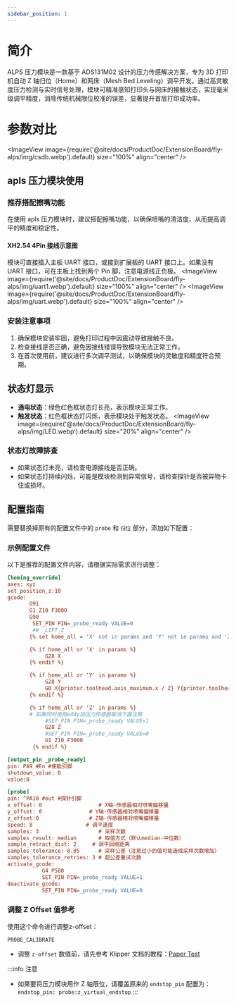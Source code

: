 ```yaml
---
sidebar_position: 1
---
```


# 简介
ALPS 压力模块是一款基于 ADS131M02 设计的压力传感解决方案，专为 3D 打印机自动 Z 轴归位（Home）和网床（Mesh Bed Leveling）调平开发。通过高灵敏度压力检测与实时信号处理，模块可精准感知打印头与网床的接触状态，实现毫米级调平精度，消除传统机械限位校准的误差，显著提升首层打印成功率。
# 参数对比
<ImageView image={require('@site/docs/ProductDoc/ExtensionBoard/fly-alps/img/csdb.webp').default} size="100%" align="center" />

## apls 压力模块使用

### 推荐搭配擦嘴功能
在使用 apls 压力模块时，建议搭配擦嘴功能，以确保喷嘴的清洁度，从而提高调平的精度和稳定性。

#### XH2.54 4Pin 接线示意图
模块可直接插入主板 UART 接口，或接到扩展板的 UART 接口上。如果没有 UART 接口，可在主板上找到两个 Pin 脚，注意电源线正负极。
<ImageView image={require('@site/docs/ProductDoc/ExtensionBoard/fly-alps/img/uart1.webp').default} size="100%" align="center" />
<ImageView image={require('@site/docs/ProductDoc/ExtensionBoard/fly-alps/img/uart.webp').default} size="100%" align="center" />

### 安装注意事项
1. 确保模块安装牢固，避免打印过程中因震动导致接触不良。
2. 检查接线是否正确，避免因接线错误导致模块无法正常工作。
3. 在首次使用前，建议进行多次调平测试，以确保模块的灵敏度和精度符合预期。

## 状态灯显示
- **通电状态**：绿色红色框状态灯长亮，表示模块正常工作。
- **触发状态**：红色框状态灯闪烁，表示模块处于触发状态。
<ImageView image={require('@site/docs/ProductDoc/ExtensionBoard/fly-alps/img/LED.webp').default} size="20%" align="center" />

### 状态灯故障排查
- 如果状态灯未亮，请检查电源接线是否正确。
- 如果状态灯持续闪烁，可能是模块检测到异常信号，请检查探针是否被异物卡住或损坏。

## 配置指南
需要替换掉原有的配置文件中的 `probe` 和 `归位` 部分，添加如下配置：

### 示例配置文件
以下是推荐的配置文件内容，请根据实际需求进行调整：


```cfg
[homing_override]
axes: xyz
set_position_z:10
gcode:
       G91
       G1 Z10 F3000
       G90
        SET_PIN PIN=_probe_ready VALUE=0
        ## _LIFT_Z
       {% set home_all = 'X' not in params and 'Y' not in params and 'Z' not in params %}

       {% if home_all or 'X' in params %}
            G28 X
       {% endif %}

       {% if home_all or 'Y' in params %}
            G28 Y
            G0 X{printer.toolhead.axis_maximum.x / 2} Y{printer.toolhead.axis_maximum.y / 2} F6000
       {% endif %}

       {% if home_all or 'Z' in params %}
       # 如果同时使用eddy加压力传感器取消下面注释
            #SET_PIN PIN=_probe_ready VALUE=1 
            G28 Z 
            #SET_PIN PIN=_probe_ready VALUE=0
            G1 Z10 F3000           
        {% endif %}

[output_pin _probe_ready]
pin: PA9 #En #使能引脚
shutdown_value: 0
value:0

[probe]
pin: ^PA10 #out #探针引脚
x_offset: 0                  # X轴-传感器相对喷嘴偏移量
y_offset: 0               # Y轴-传感器相对喷嘴偏移量
z_offset:0                # Z轴-传感器相对喷嘴偏移量
speed: 8                 # 调平速度
samples: 3                   # 采样次数
samples_result: median       # 取值方式（默认median-中位数）
sample_retract_dist: 2     # 调平回缩距离
samples_tolerance: 0.05      # 采样公差（注意过小的值可能造成采样次数增加）
samples_tolerance_retries: 3 # 超公差重试次数
activate_gcode:
           G4 P500
           SET_PIN PIN=_probe_ready VALUE=1
deactivate_gcode:
           SET_PIN PIN=_probe_ready VALUE=0  

```

### 调整 Z Offset 值参考
使用这个命令进行调整z-offset：
```gcode
PROBE_CALIBRATE
```

- 调整 `z-offset` 数值前，请先参考 Klipper 文档的教程：[Paper Test](https://www.klipper3d.org/Bed_Level.html#the-paper-test)

:::info 注意
- 如果要将压力模块用作 Z 轴限位，请覆盖原来的 `endstop_pin` 配置为：`endstop_pin: probe:z_virtual_endstop`
:::
